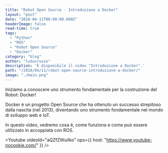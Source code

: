 ```yaml
---
title: "Robot Open Source - Introduzione a Docker"
layout: "post"
date: "2018-04-11T00:00:00.000Z"
headerImage: false
read-time: true
tags:
  - "Python"
  - "ROS"
  - "Robot Open Source"
  - "Docker"
category: "blog"
author: "ludusrusso"
description: 'È disponibile il video "Introduzione a Docker".'
path: "/2018/04/11/robot-open-source-introduzione-a-docker/"
image: "./main.png"
---
```



Iniziamo a conoscere uno strumento fondamentale per la costruzione del Robot: Docker!

Docker è un progetto Open Source che ha ottenuto un successo strepitoso dalla nascita (nel 2013), diventando uno strumento fondamentale nel mondo di sviluppo web e IoT.

In questo video, vedremo cosa è, come funziona e come può essere utilizzato in accoppiata con ROS.

<Youtube
  videoId="aQZfZWuiIko"
  ops={{ host: "https://www.youtube-nocookie.com/" }}
/>
